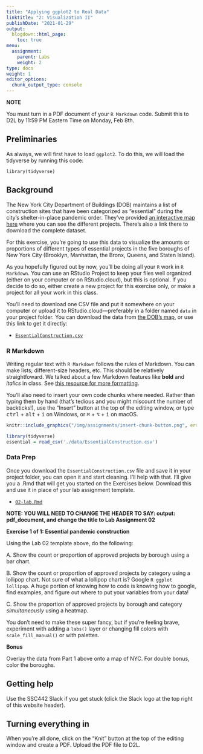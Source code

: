 ```yaml
---
title: "Applying ggplot2 to Real Data"
linktitle: "2: Visualization II"
publishDate: "2021-01-29"
output:
  blogdown::html_page:
    toc: true
menu:
  assignment:
    parent: Labs
    weight: 2
type: docs
weight: 1
editor_options:
  chunk_output_type: console
---
```


:::fyi

**NOTE**

You must turn in a PDF document of your `R Markdown` code. Submit this to D2L by 11:59 PM Eastern Time on Monday, Feb 8th.

:::

## Preliminaries
As always, we will first have to load ``ggplot2``. To do this, we will load the tidyverse by running this code:

```
library(tidyverse)
```

## Background

The New York City Department of Buildings (DOB) maintains a list of construction sites that have been categorized as "essential" during the city's shelter-in-place pandemic order. They've provided [an interactive map here](https://www1.nyc.gov/assets/buildings/html/essential-active-construction.html) where you can see the different projects. There's also a link there to download the complete dataset.

For this exercise, you're going to use this data to visualize the amounts or proportions of different types of essential projects in the five boroughs of New York City (Brooklyn, Manhattan, the Bronx, Queens, and Staten Island).

As you hopefully figured out by now, you'll be doing all your `R` work in `R Markdown`. You can use an RStudio Project to keep your files well organized (either on your computer or on RStudio.cloud), but this is optional. If you decide to do so, either create a new project for this exercise only, or make a project for all your work in this class.

You'll need to download one CSV file and put it somewhere on your computer or upload it to RStudio.cloud---preferably in a folder named `data` in your project folder. You can download the data from [the DOB's map](https://www1.nyc.gov/assets/buildings/html/essential-active-construction.html), or use this link to get it directly:

- [<i class="fas fa-file-csv"></i> `EssentialConstruction.csv`](/data/EssentialConstruction.csv)




### R Markdown

Writing regular text with `R Markdown` follows the rules of Markdown. You can make lists; different-size headers, etc. This should be relatively straightfoward. We talked about a few Markdown features like **bold** and *italics* in class. See [this resource for more formatting](https://ssc442kirkpatrick.netlify.app/resource/).

You'll also need to insert your own code chunks where needed. Rather than typing them by hand (that's tedious and you might miscount the number of backticks!), use the "Insert" button at the top of the editing window, or type <kbd>ctrl</kbd> + <kbd>alt</kbd> + <kbd>i</kbd> on Windows, or <kbd>⌘</kbd> + <kbd>⌥</kbd> + <kbd>i</kbd> on macOS.

```r
knitr::include_graphics("/img/assignments/insert-chunk-button.png", error = FALSE)
```


```r
library(tidyverse)
essential = read_csv('./data/EssentialConstruction.csv')
```

### Data Prep
Once you download the `EssentialConstruction.csv` file and save it in your project folder, you can open it and start cleaning. I'll help with that. I'll give you a .Rmd that will get you started on the Exercises below. Download this and use it in place of your lab assignment template.

- [<i class="fab fa-r-project"></i> `02-lab.Rmd`](/projects/02-lab/02-lab.Rmd)

**NOTE: YOU WILL NEED TO CHANGE THE HEADER TO SAY: output: pdf_document, and change the title to Lab Assignment 02**

:::fyi
__Exercise 1 of 1: Essential pandemic construction__

Using the Lab 02 template above, do the following:

A. Show the count or proportion of approved projects by borough using a bar chart.

B. Show the count or proportion of approved projects by category using a lollipop chart. Not sure of what a lollipop chart is? Google `R ggplot lollipop`. A huge portion of knowing how to code is knowing how to google, find examples, and figure out where to put your variables from your data!

C. Show the proportion of approved projects by borough and category *simultaneously* using a heatmap.

You don't need to make these super fancy, but if you're feeling brave, experiment with adding a `labs()` layer or changing fill colors with `scale_fill_manual()` or with palettes.

__Bonus__

Overlay the data from Part 1 above onto a map of NYC. For double bonus, color the boroughs.

:::

## Getting help

Use the SSC442 Slack if you get stuck (click the Slack logo at the top right of this website header).

## Turning everything in

When you're all done, click on the "Knit" button at the top of the editing window and create a PDF. Upload the PDF file to D2L.
